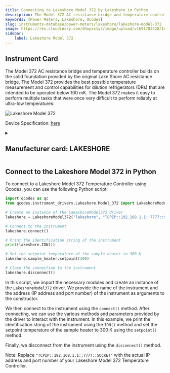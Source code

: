 ```yaml
---
title: Connecting to Lakeshore Model 372 by Lakeshore in Python
description: The Model 372 AC resistance bridge and temperature controller builds on the solid foundation provided by the original Lake Shore AC resistance bridge. The Model 372 provides the best possible temperature measurement and control capabilities for dilution refrigerators (DRs) that are intended to be operated below 100 mK. The Model 372 makes it easy to perform multiple tasks that were once very difficult to perform reliably at ultra-low temperatures,
keywords: [Power Meters, Lakeshore, QCodes] 
slug: instruments-database/power-meters/lakeshore/lakeshore-model-372 
image: https://res.cloudinary.com/dhopxs1y3/image/upload/v1691782428/Instruments/Temperature%20Controllers/Lakeshore-Model-372/Lakeshore-Model-372.png
sidebar:
    label: Lakeshore Model 372 
---
```



## Instrument Card

The Model 372 AC resistance bridge and temperature controller builds on the solid foundation provided by the original Lake Shore AC resistance bridge. The Model 372 provides the best possible temperature measurement and control capabilities for dilution refrigerators (DRs) that are intended to be operated below 100 mK. The Model 372 makes it easy to perform multiple tasks that were once very difficult to perform reliably at ultra-low temperatures:

![Lakeshore Model 372](https://res.cloudinary.com/dhopxs1y3/image/upload/v1691782428/Instruments/Temperature%20Controllers/Lakeshore-Model-372/Lakeshore-Model-372.png)

Device Specification: [here](https://www.lakeshore.com/docs/default-source/product-downloads/manuals/372_manual.pdf?sfvrsn=906d7988_4)

<details style={{ marginTop: "15px"}}>
<summary><h2 style={{display:'inline'}}>Manufacturer card: LAKESHORE</h2></summary>

![LAKESHORE](https://res.cloudinary.com/dhopxs1y3/image/upload/v1692813206/Instruments/Vendor%20Logos/Lakeshore_Cryotronics.png)

Supporting advanced scientific research, Lake Shore is a leading global innovator in measurement and control solutions.

- Headquarters: Westerville, Ohio, USA
- Yearly Revenue (millions, USD): 21.4
- Vendor Website: [here](https://www.lakeshore.com/home)

</details>


<FeaturedInstrumentVideo category="POWER_METERS" />

## Connect to the Lakeshore Model 372 in Python





<Tabs>

<SectionsCard category="POWER_METERS" manufacturer="Lakeshore"></SectionsCard>

<TabItem value="QCodes" label="QCodes">

To connect to a Lakeshore Model 372 Temperature Controller using Qcodes, you can use the following Python script:

```python
import qcodes as qc
from qcodes.instrument_drivers.Lakeshore.Model_372 import LakeshoreModel372

# Create an instance of the LakeshoreModel372 driver
lakeshore = LakeshoreModel372("lakeshore", "TCPIP::192.168.1.1::7777::SOCKET")

# Connect to the instrument
lakeshore.connect()

# Print the identification string of the instrument
print(lakeshore.IDN())

# Set the setpoint temperature of the sample heater to 300 K
lakeshore.sample_heater.setpoint(300)

# Close the connection to the instrument
lakeshore.disconnect()
```

In this script, we import the necessary modules and create an instance of the `LakeshoreModel372` driver. We provide the name of the instrument and the address (IP address and port number) of the instrument as arguments to the constructor.

We then connect to the instrument using the `connect()` method. After connecting, we can use the various methods and parameters provided by the driver to interact with the instrument. In this example, we print the identification string of the instrument using the `IDN()` method and set the setpoint temperature of the sample heater to 300 K using the `setpoint()` method.

Finally, we disconnect from the instrument using the `disconnect()` method.

Note: Replace `"TCPIP::192.168.1.1::7777::SOCKET"` with the actual IP address and port number of your Lakeshore Model 372 Temperature Controller.

</TabItem>
</Tabs>